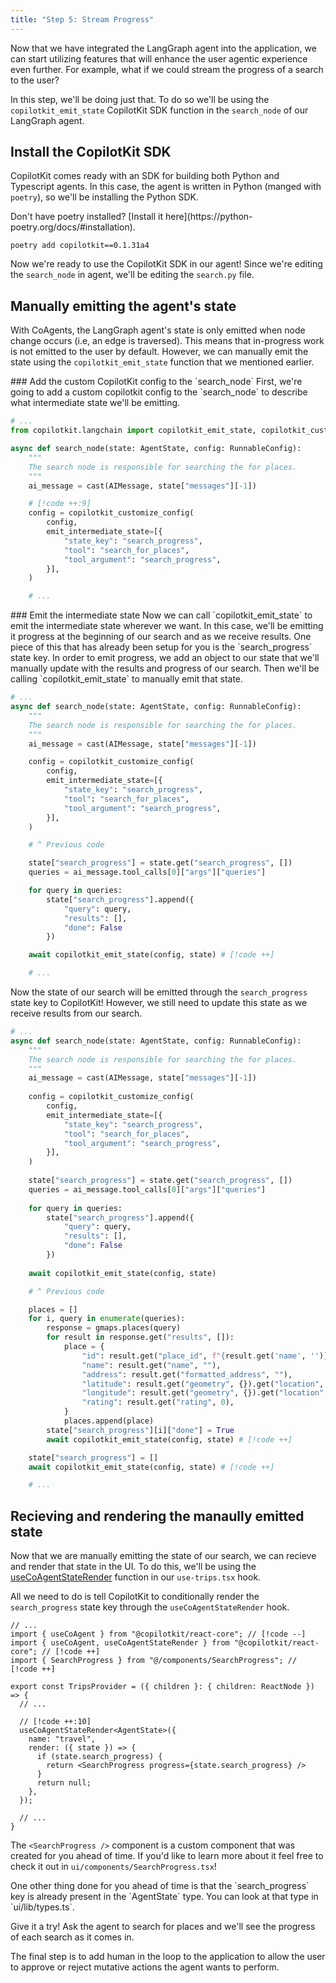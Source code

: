 ```yaml
---
title: "Step 5: Stream Progress"
---
```


Now that we have integrated the LangGraph agent into the application, we can start utilizing features that will enhance the
user agentic experience even further. For example, what if we could stream the progress of a search to the user?

In this step, we'll be doing just that. To do so we'll be using the `copilotkit_emit_state` CopilotKit SDK function in the
`search_node` of our LangGraph agent.

## Install the CopilotKit SDK

CopilotKit comes ready with an SDK for building both Python and Typescript agents. In this case, the agent is written in Python
(manged with `poetry`), so we'll be installing the Python SDK.

<Callout>
Don't have poetry installed? [Install it here](https://python-poetry.org/docs/#installation).
</Callout>

```shell title="agent/"
poetry add copilotkit==0.1.31a4
```

Now we're ready to use the CopilotKit SDK in our agent! Since we're editing the `search_node` in agent, we'll be
editing the `search.py` file.

## Manually emitting the agent's state

With CoAgents, the LangGraph agent's state is only emitted when node change occurs (i.e, an edge is traversed). This means
that in-progress work is not emitted to the user by default. However, we can manually emit the state using the `copilotkit_emit_state`
function that we mentioned earlier.

<Steps>
<Step>
### Add the custom CopilotKit config to the `search_node`
First, we're going to add a custom copilotkit config to the `search_node` to describe what intermediate state
we'll be emitting.

```python title="agent/travel/search.py" {3-5}
# ...
from copilotkit.langchain import copilotkit_emit_state, copilotkit_customize_config # [!code ++]

async def search_node(state: AgentState, config: RunnableConfig):
    """
    The search node is responsible for searching the for places.
    """
    ai_message = cast(AIMessage, state["messages"][-1])

    # [!code ++:9]
    config = copilotkit_customize_config(
        config,
        emit_intermediate_state=[{
            "state_key": "search_progress",
            "tool": "search_for_places",
            "tool_argument": "search_progress",
        }],
    )

    # ...
```
</Step>
<Step>
### Emit the intermediate state
Now we can call `copilotkit_emit_state` to emit the intermediate state wherever we want. In this case, we'll be emitting it
progress at the beginning of our search and as we receive results.

<Callout>
One piece of this that has already been setup for you is the `search_progress` state key. In order to emit progress, we add
an object to our state that we'll manually update with the results and progress of our search. Then we'll be calling `copilotkit_emit_state`
to manually emit that state.
</Callout>

```python title="agent/travel/search.py"
# ...
async def search_node(state: AgentState, config: RunnableConfig):
    """
    The search node is responsible for searching the for places.
    """
    ai_message = cast(AIMessage, state["messages"][-1])

    config = copilotkit_customize_config(
        config,
        emit_intermediate_state=[{
            "state_key": "search_progress",
            "tool": "search_for_places",
            "tool_argument": "search_progress",
        }],
    )

    # ^ Previous code

    state["search_progress"] = state.get("search_progress", [])
    queries = ai_message.tool_calls[0]["args"]["queries"]

    for query in queries:
        state["search_progress"].append({
            "query": query,
            "results": [],
            "done": False
        })

    await copilotkit_emit_state(config, state) # [!code ++]

    # ...
```

Now the state of our search will be emitted through the `search_progress` state key to CopilotKit! However, we still need to update this
state as we receive results from our search.

```python title="agent/travel/search.py"
# ...
async def search_node(state: AgentState, config: RunnableConfig):
    """
    The search node is responsible for searching the for places.
    """
    ai_message = cast(AIMessage, state["messages"][-1])
  
    config = copilotkit_customize_config(
        config,
        emit_intermediate_state=[{
            "state_key": "search_progress",
            "tool": "search_for_places",
            "tool_argument": "search_progress",
        }],
    )
  
    state["search_progress"] = state.get("search_progress", [])
    queries = ai_message.tool_calls[0]["args"]["queries"]
  
    for query in queries:
        state["search_progress"].append({
            "query": query,
            "results": [],
            "done": False
        })
  
    await copilotkit_emit_state(config, state) 

    # ^ Previous code

    places = []
    for i, query in enumerate(queries):
        response = gmaps.places(query)
        for result in response.get("results", []):
            place = {
                "id": result.get("place_id", f"{result.get('name', '')}-{i}"),
                "name": result.get("name", ""),
                "address": result.get("formatted_address", ""),
                "latitude": result.get("geometry", {}).get("location", {}).get("lat", 0),
                "longitude": result.get("geometry", {}).get("location", {}).get("lng", 0),
                "rating": result.get("rating", 0),
            }
            places.append(place)
        state["search_progress"][i]["done"] = True
        await copilotkit_emit_state(config, state) # [!code ++]

    state["search_progress"] = []
    await copilotkit_emit_state(config, state) # [!code ++]

    # ...

```
</Step>
</Steps>

## Recieving and rendering the manaully emitted state

Now that we are manually emitting the state of our search, we can recieve and render that state in the UI. To do this, 
we'll be using the [useCoAgentStateRender](/reference/hooks/useCoAgentStateRender) function in our `use-trips.tsx` hook.


All we need to do is tell CopilotKit to conditionally render the `search_progress` state key through the `useCoAgentStateRender` hook.

```tsx title="ui/lib/hooks/use-trips.tsx"
// ...
import { useCoAgent } from "@copilotkit/react-core"; // [!code --] 
import { useCoAgent, useCoAgentStateRender } from "@copilotkit/react-core"; // [!code ++]
import { SearchProgress } from "@/components/SearchProgress"; // [!code ++]

export const TripsProvider = ({ children }: { children: ReactNode }) => {
  // ...

  // [!code ++:10]
  useCoAgentStateRender<AgentState>({
    name: "travel",
    render: ({ state }) => {
      if (state.search_progress) {
        return <SearchProgress progress={state.search_progress} />
      }
      return null;
    },
  });

  // ...
}

```

The `<SearchProgress />` component is a custom component that was created for you ahead of time. If you'd like to
learn more about it feel free to check it out in `ui/components/SearchProgress.tsx`!

<Callout>
One other thing done for you ahead of time is that the `search_progress` key is already present in the `AgentState` type. You
can look at that type in `ui/lib/types.ts`.
</Callout>

Give it a try! Ask the agent to search for places and we'll see the progress of each search as it comes in. 

The final step is to add human in the loop to the application to allow the user to approve or reject mutative actions the 
agent wants to perform.